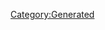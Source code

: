 {{Texts/Music
 |ID=48
 |MusicName=星間イヴ（星間飛行 christmas ver.）
 |OfficialName=星間イヴ（星間飛行 christmas ver.）
 |VocalName=ランカ・リー＝中島愛、シェリル・ノーム starring May'n
 |VocalNameLF=ランカ・リー＝中島愛、シェリル・ノーム starring May'n
 |Description=作品：マクロスF<br/><br/>歌手：ランカ・リー＝中島愛、<br/>　　　シェリル・ノーム starring May'n<br/><br/>作詞：松本隆<br/>作曲：菅野よう子
 |BuyURL=https://recochoku.jp/song/S21275730/
 |StoryDesc=
 |StoryTitle=
 |BannerId=3
 |AnmStoreURL=https://anime.dmkt-sp.jp/animestore/ci_pc?workId=20494
}}
[[Category:Generated]]
